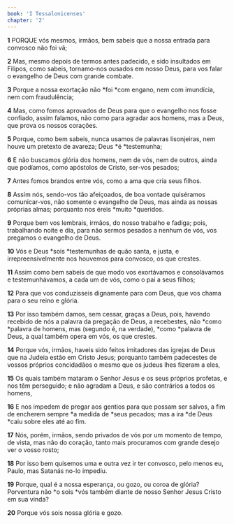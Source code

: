 ```yaml
---
book: 'I Tessalonicenses'
chapter: '2'
---
```


**1** PORQUE vós mesmos, irmãos, bem sabeis que a nossa entrada para convosco não foi vã;

**2** Mas, mesmo depois de termos antes padecido, e sido insultados em Filipos, como sabeis, tornamo-nos ousados em nosso Deus, para vos falar o evangelho de Deus com grande combate.

**3** Porque a nossa exortação não *foi *com engano, nem com imundícia, nem com fraudulência;

**4** Mas, como fomos aprovados de Deus para que o evangelho nos fosse confiado, assim falamos, não como para agradar aos homens, mas a Deus, que prova os nossos corações.

**5** Porque, como bem sabeis, nunca usamos de palavras lisonjeiras, nem houve um pretexto de avareza; Deus *é *testemunha;

**6** E não buscamos glória dos homens, nem de vós, nem de outros, ainda que podíamos, como apóstolos de Cristo, ser-vos pesados;

**7** Antes fomos brandos entre vós, como a ama que cria seus filhos.

**8** Assim nós, sendo-vos tão afeiçoados, de boa vontade quiséramos comunicar-vos, não somente o evangelho de Deus, mas ainda as nossas próprias almas; porquanto nos éreis *muito *queridos.

**9** Porque bem vos lembrais, irmãos, do nosso trabalho e fadiga; pois, trabalhando noite e dia, para não sermos pesados a nenhum de vós, vos pregamos o evangelho de Deus.

**10** Vós e Deus *sois *testemunhas de quão santa, e justa, e irrepreensivelmente nos houvemos para convosco, os que crestes.

**11** Assim como bem sabeis de que modo vos exortávamos e consolávamos e testemunhávamos, a cada um de vós, como o pai a seus filhos;

**12** Para que vos conduzísseis dignamente para com Deus, que vos chama para o seu reino e glória.

**13** Por isso também damos, sem cessar, graças a Deus, pois, havendo recebido de nós a palavra da pregação de Deus, a recebestes, não *como *palavra de homens, mas (segundo é, na verdade), *como *palavra de Deus, a qual também opera em vós, os que crestes.

**14** Porque vós, irmãos, haveis sido feitos imitadores das igrejas de Deus que na Judeia estão em Cristo Jesus; porquanto também padecestes de vossos próprios concidadãos o mesmo que os judeus lhes fizeram a eles,

**15** Os quais também mataram o Senhor Jesus e os seus próprios profetas, e nos têm perseguido; e não agradam a Deus, e são contrários a todos os homens,

**16** E nos impedem de pregar aos gentios para que possam ser salvos, a fim de encherem sempre *a medida de *seus pecados; mas a ira *de Deus *caiu sobre eles até ao fim.

**17** Nós, porém, irmãos, sendo privados de vós por um momento de tempo, de vista, mas não do coração, tanto mais procuramos com grande desejo ver o vosso rosto;

**18** Por isso bem quisemos uma e outra vez ir ter convosco, pelo menos eu, Paulo, mas Satanás no-lo impediu.

**19** Porque, qual é a nossa esperança, ou gozo, ou coroa de glória? Porventura não *o sois *vós também diante de nosso Senhor Jesus Cristo em sua vinda?

**20** Porque vós sois nossa glória e gozo.
